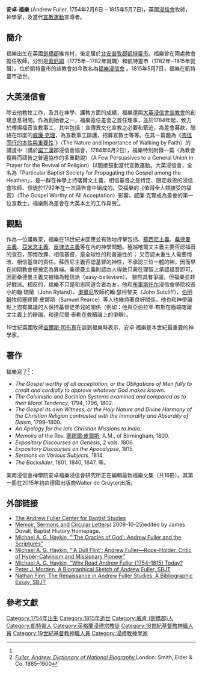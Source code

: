 {{Infobox person
| name   = 安卓·福樂
| image     = Andrew Fuller.jpg
| caption  = 浸信會牧師
| birth_date  = 1754年2月6日
| birth_place = 英格蘭劍橋郡
| death_date  = 1815年5月7日
| death_place = 英格蘭凱特靈市
}}
'''安卓·福樂''' (Andrew Fuller, 1754年2月6日 – 1815年5月7日)，英國[[浸信會|浸信會]]牧師，神學家，及當代[[宣教運動|宣教運動]]宣導者。

==簡介==
福樂出生在英國[[劍橋郡|劍橋郡]]維肯村，後定居於[[凱特靈|北安普敦郡凱特靈市]]。福樂曾在兩處教會擔任牧師，分別是[[索厄姆|索厄姆]]（1775年─1782年就職）和凱特靈市（1782年─1815年就職）。位於凱特靈市的該教會如今改名為[https://en.wikipedia.org/wiki/Fuller_Baptist_Church 福樂浸信會] {{Wayback|url=https://en.wikipedia.org/wiki/Fuller_Baptist_Church |date=20161016221119 }}。1815年5月7日，福樂在凱特靈市逝世。

==大英浸信會==
除去他教牧工作，及其在神學、護教方面的成績，福樂還與[[大英浸信会|大英浸信會宣教會]]的創建息息相關。作為創始者之一，福樂擔任差會之首任理事，並於1784年起，致力於傳揚福音宣教事工，其中包括：宣傳異文化宣教之必要和緊迫，為差會募款，聯絡在印度的[[威廉·克理|威廉·克理]]，為宣教事工辯護，招募宣教士等等。在其一篇題為《[http://baptisthistoryhomepage.com/fuller.sermon.walkg.faith.html 憑信而行的本性與重要性] {{Wayback|url=http://baptisthistoryhomepage.com/fuller.sermon.walkg.faith.html |date=20200131010207 }}》（The Nature and Importance of Walking by Faith）的講道中（講於[[諾丁漢|諾丁漢]]郡浸信會協會，1784年6月2日），福樂特別附錄一篇〈為教會復興而禱告之普遍協作的多重勸說〉（A Few Persuasives to a General Union in Prayer for the Revival of Religion）以間接鼓動當代宣教運動。大英浸信會，全名為「Particular Baptist Society for Propagating the Gospel among the Heathen」，是一群在神學上持喀爾文主義，相信基督之是特定、限定救恩的浸信會牧師、信徒於1792年在一次禱告會中組成的。受福樂的《值得全人類接受的福音》（The Gospel Worthy of All Acceptation）影響，威廉·克理成為差會的第一位宣教士。福樂則為差會在大英本土的工作奔勞<ref name="DNB"/>。

==觀點==
作為一位護教家，福樂在18世紀末回應並有效地抨擊包括{{Link-en|極端喀爾文主義|hyper-Calvinism}}、[[蘇西尼主義|蘇西尼主義]]、[[桑德曼派|桑德曼主義]]、[[亞米念主義|亞米念主義]]、[[反律法論|反律法主義]]等在內的神學問題。極端喀爾文主義主要否認福音的宣召，即悔改罪、相信基督，是全球性的和普遍性的； 又否認未重生人需要悔改、相信基督的責任。蘇西尼主義否認基督的神性，不承認三位一體的神，因而早在初期教會便被定為異端。桑德曼主義則認為人得救只需在理智上承認福音即可，因而桑德曼主義又被稱為輕信派（easy-believism）。
雖然具有爭議，但福樂並非好戰派。相反的，福樂不只是和志同道合者為友，他和[[布里斯托尔|布里斯托尔]]浸信會學院校長小約翰·瑞蘭（John Ryland）、[[奧爾尼_(白金漢郡)|奧爾尼]]牧師約翰·瑟柯黎夫（John Sutcliff）、[[伯明翰|伯明翰]]牧師塞繆爾·皮爾斯（Samuel Pearce）等人也維持著良好關係，他也和神學論點上抱有異議的人保持基督徒弟兄的關係（例如：他與亞伯拉罕·布斯在極端喀爾文主義上的辯論，和達尼爾·泰勒在救贖論上的爭辯）。

19世紀英國牧師[[查爾斯·司布真|查爾斯·司布真]]在談到福樂時表示，安卓·福樂是本世紀最重要的神學家。

==著作==
福樂寫了<ref name="DNB">''[[:Dictionary_of_National_Biography|Fuller, Andrew. Dictionary of National Biography.]]''London: Smith, Elder & Co. 1885–1900</ref>：

* ''The Gospel worthy of all acceptation, or the Obligations of Men fully to credit and cordially to approve whatever God makes known''. 
* ''The Calvinistic and Socinian Systems examined and compared as to their Moral Tendency'', 1794, 1796, 1802.
* ''The Gospel its own Witness, or the Holy Nature and Divine Harmony of the Christian Religion contrasted with the Immorality and Absurdity of Deism'', 1799–1800.
* ''An Apology for the late Christian Missions to India''. 
* ''Memoirs'' of the Rev. [[塞繆爾·皮爾斯|塞繆爾·皮爾斯]], A.M., of Birmingham, 1800. 
* ''Expository Discourses on Genesis'', 2 vols. 1806. 
* ''Expository Discourses on the Apocalypse'', 1815. 
* ''Sermons on Various Subjects'', 1814. 
* ''The Backslider'', 1801, 1840, 1847. 等。

美南浸信會神學院安卓福樂浸信會研究所正在編輯最新福樂文集（共16冊）。其第一冊在2015年初由德國出版商Walter de Gruyter出版。

==外部链接==
*[http://andrewfullercenter.org The Andrew Fuller Center for Baptist Studies] {{Wayback|url=http://andrewfullercenter.org/ |date=20210128074005 }}
*[http://www.geocities.com/baptist_documents/fuller.andrew.index.html Memoir, Sermons and Circular Letters ]( {{WebCite|url=https://www.webcitation.org/5knE1ZB7r?url=http://www.geocities.com/baptist_documents/fuller.andrew.index.html |date=20091025171420 |dateformat=iso }} 2009-10-25)edited by James Duvall, Baptist History Homepage.
*[https://web.archive.org/web/20150402114718/http://archive.churchsociety.org/churchman/documents/Cman_103_1_Haykin.pdf Michael A. G. Haykin, "'The Oracles of God': Andrew Fuller and the Scriptures"]
*[https://web.archive.org/web/20150402102504/http://www.andrewfullercenter.org/wp-content/uploads/2012/01/andrew-fuller.pdf Michael A. G. Haykin, "'A Dull Flint': Andrew Fuller––Rope-Holder, Critic of Hyper-Calvinism and Missionary Pioneer"]
*[https://web.archive.org/web/20150402122513/http://www.andrewfullercenter.org/wp-content/uploads/2012/01/why-read-andrew-fuller-today.pdf Michael A. G. Haykin, "Why Read Andrew Fuller (1754–1815) Today?]
*[http://www.sbts.edu/resources/files/2013/09/SBJT-17.1-Morden.pdf Peter J. Morden, A Biographical Sketch of Andrew Fuller, SBJT] {{Wayback|url=http://www.sbts.edu/resources/files/2013/09/SBJT-17.1-Morden.pdf |date=20150402194116 }}
*[http://www.sbts.edu/resources/files/2014/02/SBJT-17.2-Finn.pdf Nathan Finn, The Renaissance in Andrew Fuller Studies: A Bibliographic Essay, SBJT] {{Wayback|url=http://www.sbts.edu/resources/files/2014/02/SBJT-17.2-Finn.pdf |date=20150402115607 }}

{{Authority control}}

==參考文獻==

{{DEFAULTSORT:Andrew Fuller}}
[[Category:1754年出生|Category:1754年出生]]
[[Category:1815年逝世|Category:1815年逝世]]
[[Category:威肯_(劍橋郡)人|Category:威肯 (劍橋郡)人]]
[[Category:凱特靈人|Category:凱特靈人]]
[[Category:英格蘭浸禮宗教徒|Category:英格蘭浸禮宗教徒]]
[[Category:18世紀基督教神職人員|Category:18世紀基督教神職人員]]
[[Category:19世紀基督教神職人員|Category:19世紀基督教神職人員]]
[[Category:浸禮教神學家|Category:浸禮教神學家]]